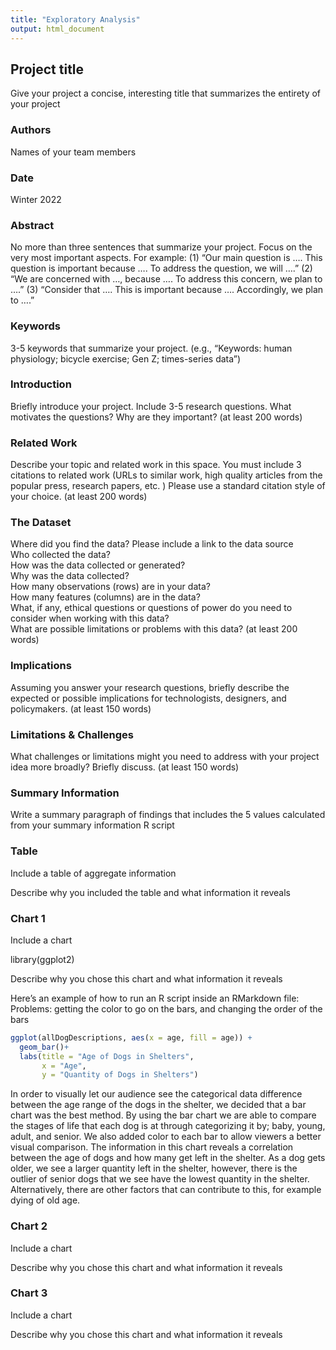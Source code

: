 ```yaml
---
title: "Exploratory Analysis"
output: html_document
---
```


## Project title

Give your project a concise, interesting title that summarizes the entirety of your project

### Authors

Names of your team members

### Date

Winter 2022

### Abstract

No more than three sentences that summarize your project. Focus on the very most important aspects. For example: (1) "Our main question is .... This question is important because .... To address the question, we will ...." (2) "We are concerned with ..., because .... To address this concern, we plan to ...." (3) "Consider that .... This is important because .... Accordingly, we plan to ...."

### Keywords

3-5 keywords that summarize your project.
(e.g., "Keywords: human physiology; bicycle exercise; Gen Z; times-series data")

### Introduction  

Briefly introduce your project.  Include 3-5 research questions. What motivates the questions? Why are they important? (at least 200 words)

### Related Work  

Describe your topic and related work in this space. You must include 3 citations to related work (URLs to similar work, high quality articles from the popular press, research papers, etc. ) Please use a standard citation style of your choice. (at least 200 words)

### The Dataset

Where did you find the data? Please include a link to the data source  
Who collected the data?  
How was the data collected or generated?  
Why was the data collected?  
How many observations (rows) are in your data?  
How many features (columns) are in the data?  
What, if any, ethical questions or questions of power do you need to consider when working with this data?  
What are possible limitations or problems with this data?   (at least 200 words)

### Implications

Assuming you answer your research questions, briefly describe the expected or possible implications for technologists, designers, and policymakers. (at least 150 words)

### Limitations & Challenges
What challenges or limitations might you need to address with your project idea more broadly? Briefly discuss. (at least 150 words)

### Summary Information

Write a summary paragraph of findings that includes the 5 values calculated from your summary information R script

### Table

Include a table of aggregate information

Describe why you included the table and what information it reveals

### Chart 1

Include a chart

library(ggplot2)

Describe why you chose this chart and what information it reveals

Here's an example of how to run an R script inside an RMarkdown file:
Problems: getting the color to go on the bars, and changing the order of the bars
```r
ggplot(allDogDescriptions, aes(x = age, fill = age)) +
  geom_bar()+
  labs(title = "Age of Dogs in Shelters",
       x = "Age",
       y = "Quantity of Dogs in Shelters") 
```


In order to visually let our audience see the categorical data difference between the age range of the dogs in the shelter, we decided that a bar chart was the best method. By using the bar chart we are able to compare the stages of life that each dog is at through categorizing it by; baby, young, adult, and senior. We also added color to each bar to allow viewers a better visual comparison. The information in this chart reveals a correlation between the age of dogs and how many get left in the shelter. As a dog gets older, we see a larger quantity left in the shelter, however, there is the outlier of senior dogs that we see have the lowest quantity in the shelter. Alternatively, there are other factors that can contribute to this, for example dying of old age.

### Chart 2

Include a chart

Describe why you chose this chart and what information it reveals

### Chart 3

Include a chart

Describe why you chose this chart and what information it reveals
